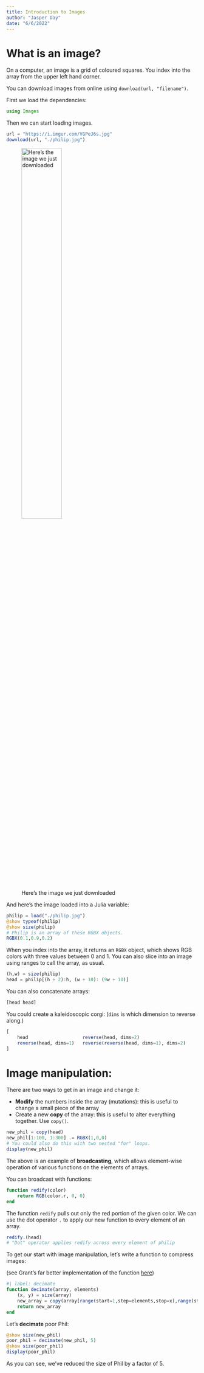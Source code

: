 ```yaml
---
title: Introduction to Images
author: "Jasper Day"
date: "6/6/2022"
---
```


# What is an image?

On a computer, an image is a grid of coloured squares. You index into the array from the upper left hand corner.

You can download images from online using `download(url, "filename")`.

First we load the dependencies:

```julia
using Images
```

Then we can start loading images.

```julia
url = "https://i.imgur.com/VGPeJ6s.jpg"
download(url, "./philip.jpg")
```

![Here's the image we just downloaded](/Week 1/philip.jpg){#fig-downloaded width=50%}

And here's the image loaded into a Julia variable:

```julia
philip = load("./philip.jpg")
@show typeof(philip)
@show size(philip)
# Philip is an array of these RGBX objects.
RGBX(0.1,0.9,0.2)
```

When you index into the array, it returns an `RGBX` object, which shows RGB colors with three values between 0 and 1. You can also slice into an image using ranges to call the array, as usual.

```julia
(h,w) = size(philip)
head = philip[(h ÷ 2):h, (w ÷ 10): (9w ÷ 10)]
```

You can also concatenate arrays:

```julia
[head head]
```

You could create a kaleidoscopic corgi: (`dims` is which dimension to reverse along.)

```julia
[
    head                    reverse(head, dims=2)
    reverse(head, dims=1)   reverse(reverse(head, dims=1), dims=2)
]
```

# Image manipulation:

There are two ways to get in an image and change it:

- **Modify** the numbers inside the array (mutations): this is useful to change a small piece of the array
- Create a new **copy** of the array: this is useful to alter everything together. Use `copy()`.

```julia
new_phil = copy(head)
new_phil[1:100, 1:300] .= RGBX(1,0,0)
# You could also do this with two nested "for" loops.
display(new_phil)
```

The above is an example of **broadcasting**, which allows element-wise operation of various functions on the elements of arrays.

You can broadcast with functions:

```julia
function redify(color)
    return RGB(color.r, 0, 0)
end
```

The function `redify` pulls out only the red portion of the given color. We can use the dot operator `.` to apply our new function to every element of an array.

```julia
redify.(head)
# "Dot" operator applies redify across every element of philip
```

To get our start with image manipulation, let's write a function to compress images:

(see Grant's far better implementation of the function [here](Homework_1.qmd#decimate))

```julia
#| label: decimate
function decimate(array, elements)
    (x, y) = size(array)
    new_array = copy(array[range(start=1,step=elements,stop=x),range(start=1,step=elements,stop=y)])
    return new_array
end
```

Let's **decimate** poor Phil:

```julia
@show size(new_phil)
poor_phil = decimate(new_phil, 5)
@show size(poor_phil)
display(poor_phil)
```

As you can see, we've reduced the size of Phil by a factor of 5.
